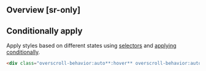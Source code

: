 ## Overview [sr-only]
<Overview/>

## Conditionally apply
Apply styles based on different states using [selectors](/guide/state-selectors) and [applying conditionally](/guide/applying-conditionally).
```html
<div class="overscroll-behavior:auto**:hover** overscroll-behavior:auto**@sm** overscroll-behavior:auto**@dark** overscroll-behavior:auto**@print**">…</div>
```

